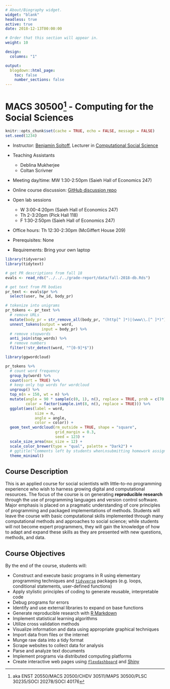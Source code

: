 ```yaml
---
# About/Biography widget.
widget: "blank"
headless: true
active: true
date: 2018-12-13T00:00:00

# Order that this section will appear in.
weight: 10

design:
  columns: "1"

output:
  blogdown::html_page:
    toc: false
    number_sections: false
---
```


# MACS 30500^[aka ENST 20550/MACS 20500/CHDV 30511/MAPS 30500/PLSC 30235/SOCI 20278/SOCI 40176] - Computing for the Social Sciences

```r
knitr::opts_chunk$set(cache = TRUE, echo = FALSE, message = FALSE)
set.seed(1234)
```

<div class="row">
  <div class="col-sm-7.5 col-xs-12">

* Instructor: [Benjamin Soltoff](http://www.bensoltoff.com), Lecturer in [Computational Social Science](http://macss.uchicago.edu)
* Teaching Assistants
    * Deblina Mukherjee
    * Coltan Scrivner
* Meeting day/time: MW 1:30-2:50pm (Saieh Hall of Economics 247)
* Online course discussion: [GitHub discussion repo](https://github.com/uc-cfss/Discussion)
* Open lab sessions
    * W 3:00-4:20pm (Saieh Hall of Economics 247)
    * Th 2-3:20pm (Pick Hall 118)
    * F 1:30-2:50pm (Saieh Hall of Economics 247)
* Office hours: Th 12:30-2:30pm (McGiffert House 209)
* Prerequisites: None
* Requirements: Bring your own laptop

  </div>
  <div class="col-sm-4.5 col-xs-12">
  
```r
library(tidyverse)
library(tidytext)

# get PR descriptions from fall 18
evals <- read_rds("../../../grade-report/data/fall-2018-db.Rds")

# get text from PR bodies
pr_text <- evals$pr %>%
  select(user, hw_id, body_pr)

# tokenize into unigrams
pr_tokens <- pr_text %>%
  # remove URLs
  mutate(body_pr = str_remove_all(body_pr, "(http[^ ]*)|(www\\.[^ ]*)")) %>%
  unnest_tokens(output = word,
                input = body_pr) %>%
  # remove stopwords
  anti_join(stop_words) %>%
  # remove numbers
  filter(!str_detect(word, "^[0-9]*$"))

library(ggwordcloud)

pr_tokens %>%
  # count word frequency
  group_by(word) %>%
  count(sort = TRUE) %>%
  # keep only top words for wordcloud
  ungroup() %>%
  top_n(n = 150, wt = n) %>%
  mutate(angle = 90 * sample(c(0, 1), n(), replace = TRUE, prob = c(70, 30)),
         color = factor(sample.int(8, n(), replace = TRUE))) %>%
  ggplot(aes(label = word,
             size = n,
             angle = angle,
             color = color)) +
  geom_text_wordcloud(rm_outside = TRUE, shape = "square",
                      grid_margin = 0.3,
                      seed = 123) +
  scale_size_area(max_size = 12) +
  scale_color_brewer(type = "qual", palette = "Dark2") +
  # ggtitle("Comments left by students when\nsubmitting homework assignments") +
  theme_minimal()
```
  
  </div>

</div>
  
## Course Description

This is an applied course for social scientists with little-to-no programming experience who wish to harness growing digital and computational resources. The focus of the course is on generating **reproducible research** through the use of programming languages and version control software. Major emphasis is placed on a pragmatic understanding of core principles of programming and packaged implementations of methods. Students will leave the course with basic computational skills implemented through many computational methods and approaches to social science; while students will not become expert programmers, they will gain the knowledge of how to adapt and expand these skills as they are presented with new questions, methods, and data.

## Course Objectives

By the end of the course, students will:

* Construct and execute basic programs in R using elementary programming techniques and [`tidyverse`](http://tidyverse.org/) packages (e.g. loops, conditional statements, user-defined functions)
* Apply stylistic principles of coding to generate reusable, interpretable code
* Debug programs for errors
* Identify and use external libraries to expand on base functions
* Generate reproducible research with [R Markdown](http://rmarkdown.rstudio.com/)
* Implement statistical learning algorithms
* Utilize cross validation methods
* Visualize information and data using appropriate graphical techniques
* Import data from files or the internet
* Munge raw data into a tidy format
* Scrape websites to collect data for analysis
* Parse and analyze text documents
* Implement programs via distributed computing platforms
* Create interactive web pages using [`flexdashboard`](http://rmarkdown.rstudio.com/flexdashboard/) and [Shiny](http://shiny.rstudio.com/)
